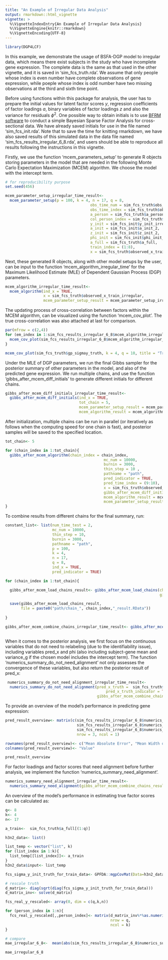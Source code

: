 ```yaml
---
title: "An Example of Irregular Data Analysis"
output: rmarkdown::html_vignette
vignette: >
  %\VignetteIndexEntry{An Example of Irregular Data Analysis}
  %\VignetteEngine{knitr::rmarkdown}
  %\VignetteEncoding{UTF-8}
---
```


```r
library(DGP4LCF)
```

In this example, we demonstrate the usage of BSFA-DGP model to irregular data, which means there exist subjects in the study who have incomplete gene expression. The complete data is the same as that used in the other vignette, and it is saved in 'sim_fcs_truth.rda'. We assume that only people whose index is even number have complete observations of gene expression, while poeple whose index is odd number have two missing observations at the third and sixth time point. 

Before using functions within this package for analysis, the user has to prepare the initial values for latent factor scores $y$, regression coefficients of factor loadings $a$, binary variables of factor loadings $z$ and also the variance for residuals $\phi^2$. One possible way to obtain initials is to use [BFRM software](http://www2.stat.duke.edu/~mw/mwsoftware/BFRM/examples.html) to conduct a simple Bayesian Sparse Factor Analysis for cross-sectional data. We have already saved initials for use in the file named 'sim_fcs_init.rda'. Note that to save the time for knitting rmarkdown, we have also saved results of this simulated data in the data file named 'sim_fcs_results_irregular_6_8.rda', and users should be able to reproduce all results following the instructions in this vignette. 

Firstly, we use the function 'mcem_parameters_setup' to generate R objects storing parameters in the model that are needed in the following Monte Carlo Expectation Maximization (MCEM) algorithm. We choose the model with the intercept term. 

```r

# for reproducibility purpose
set.seed(456)

mcem_parameter_setup_irregular_time_result<-
  mcem_parameter_setup(p = 100, k = 4, n = 17, q = 8,
                                      obs_time_num = sim_fcs_truth$obs_time_num,
                                      obs_time_index = sim_fcs_truth$obs_time_index,
                                      a_person = sim_fcs_truth$a_person,
                                      col_person_index = sim_fcs_truth$col_person_index,
                                      y_init = sim_fcs_init$y_init_irregular,
                                      a_init = sim_fcs_init$a_init_2,
                                      z_init = sim_fcs_init$z_init_2,
                                      phi_init = sim_fcs_init$phi_init_irregular,
                                      a_full = sim_fcs_truth$a_full,
                                      train_index = (1:8),
                                      x = sim_fcs_truth$observed_x_train_irregular)

```

Next, these generated R objects, along with other model setups by the user, can be input to the function 'mcem_algorithm_irregular_time' for the Maximum Likelihood Estimate (MLE) of Dependent Gaussian Process (DGP) parameters.

```r

mcem_algorithm_irregular_time_result<-
  mcem_algorithm(ind_x = TRUE,
                 x = sim_fcs_truth$observed_x_train_irregular,
                 mcem_parameter_setup_result = mcem_parameter_setup_irregular_time_result)

```

The updating process of cross-correlation between factors within the MCEM algorithm, can be visualized using the function 'mcem_cov_plot'. The true cross-correlation was also attached at last for comparison.

```r

par(mfrow = c(2,4))
for (em_index in 1:sim_fcs_results_irregular_6_8$mcem_algorithm_irregular_time_result$index_used){
  mcem_cov_plot(sim_fcs_results_irregular_6_8$mcem_algorithm_irregular_time_result$sigmay_record[em_index,,], k = 4, q = 8, title = paste0("MCEM Iteration ", em_index))
}

mcem_cov_plot(sim_fcs_truth$gp_sigmay_truth, k = 4, q = 10, title = "Truth: Correlated Factors")

```

Under the MLE of DGP parameters, we run the final Gibbs sampler for the posterior summary of other parameters in the model, and also of the predicted gene expression. We run multiple chains, and use the function 'gibbs_after_mcem_diff_initials' to generate different initials for different chains.

```r

gibbs_after_mcem_diff_initials_irregular_time_result<-
  gibbs_after_mcem_diff_initials(ind_x = TRUE,
                                 tot_chain = 5, 
                                 mcem_parameter_setup_result = mcem_parameter_setup_irregular_time_result,
                                 mcem_algorithm_result = mcem_algorithm_irregular_time_result)

```

After initialization, multiple chains can be run in parallel (or iteratively as follows when the computing speed for one chain is fast), and posterior samples will be saved to the specified location.

```r

tot_chain<- 5

for (chain_index in 1:tot_chain){
  gibbs_after_mcem_algorithm(chain_index = chain_index,
                                            mc_num = 10000,
                                            burnin = 3000,
                                            thin_step = 10 ,
                                            pathname = "path",
                                            pred_indicator = TRUE,
                                            pred_time_index = (9:10),
                                            x = sim_fcs_truth$observed_x_train_irregular,
                                            gibbs_after_mcem_diff_initials_result = gibbs_after_mcem_diff_initials_irregular_time_result,
                                            mcem_algorithm_result = mcem_algorithm_irregular_time_result,
                                            mcem_parameter_setup_result =  mcem_parameter_setup_irregular_time_result)
}

```

To combine results from different chains for the final summary, run:

```r

constant_list<- list(num_time_test = 2,
                     mc_num = 10000,
                     thin_step = 10,
                     burnin = 3000,
                     pathname = "path",
                     p = 100,
                     k = 4,
                     n = 17,
                     q = 8,
                     ind_x = TRUE,
                     pred_indicator = TRUE)

for (chain_index in 1:tot_chain){

  gibbs_after_mcem_load_chains_result<- gibbs_after_mcem_load_chains(chain_index = chain_index,
                                                                     gibbs_after_mcem_algorithm_result = constant_list)

  save(gibbs_after_mcem_load_chains_result,
       file = paste0("path/chain_", chain_index,"_result.RData"))
  
}

gibbs_after_mcem_combine_chains_irregular_time_result<- gibbs_after_mcem_combine_chains(tot_chain = 5,
                                                                                        gibbs_after_mcem_algorithm_result = constant_list)

```

When it comes to the posterior analysis, we first focus on the continuous variables that do not need to relabeling (due to the identifiability issue), including variables pred_x and phi (also including subject-gene mean and variance_g if the chosen model includes the intercept term). The function 'numerics_summary_do_not_need_alignment' not only assesses the convergence of these variables, but also return the posterior result of pred_x: 

```r

 numerics_summary_do_not_need_alignment_irregular_time_result<- 
  numerics_summary_do_not_need_alignment(pred_x_truth =  sim_fcs_truth$observed_x_pred_reformat,
                                             pred_x_truth_indicator = TRUE,
                                         gibbs_after_mcem_combine_chains_result =  gibbs_after_mcem_combine_chains_irregular_time_result)
```

To provide an overview of the model's performance in predicting gene expression: 

```r

pred_result_overview<- matrix(c(sim_fcs_results_irregular_6_8$numerics_summary_do_not_need_alignment_irregular_time_result$pred_x_result$mae_using_median_est,
                                sim_fcs_results_irregular_6_8$numerics_summary_do_not_need_alignment_irregular_time_result$pred_x_result$mean_width_interval,        
                                sim_fcs_results_irregular_6_8$numerics_summary_do_not_need_alignment_irregular_time_result$pred_x_result$proportion_of_within_interval_biomarkers), 
                                nrow = 3, ncol = 1)

rownames(pred_result_overview)<- c("Mean Absolute Error", "Mean Width of Intervals", "Proportion of Coverage")
colnames(pred_result_overview)<- "Value"

pred_result_overview

```
For factor loadings and factor scores that need alignment before further analysis, we implement the function 'numerics_summary_need_alignment'.  

```r

numerics_summary_need_alignment_irregular_time_result<-
  numerics_summary_need_alignment(gibbs_after_mcem_combine_chains_result =  gibbs_after_mcem_combine_chains_irregular_time_result)

```

An overview of the model's performance in estimating true factor scores can be calculated as:

```r

q<- 8
k<- 4
n<- 17

a_train<-  sim_fcs_truth$a_full[(1:q)]

h3n2_data<- list()

list_temp <- vector("list", k)
for (list_index in 1:k){
  list_temp[[list_index]]<- a_train
}
h3n2_data$input<- list_temp

fcs_sigma_y_init_truth_for_train_data<- GPFDA::mgpCovMat(Data=h3n2_data, hp=sim_fcs_truth$gp_hp_truth)

# rescale truth
d_matrix<- diag(sqrt(diag(fcs_sigma_y_init_truth_for_train_data)))
d_matrix_inv<- solve(d_matrix)

fcs_real_y_rescaled<- array(0, dim = c(q,k,n))

for (person_index in 1:n){
  fcs_real_y_rescaled[,,person_index]<- matrix(d_matrix_inv%*%as.numeric(sim_fcs_truth$real_y[1:q,,person_index]),
                                               nrow = q,
                                               ncol = k)
}

# compare
mae_irregular_6_8<-  mean(abs(sim_fcs_results_irregular_6_8$numerics_summary_need_alignment_irregular_time_result$reordered_summary$latent_y[(1:q),,] - fcs_real_y_rescaled)) 

mae_irregular_6_8
```

